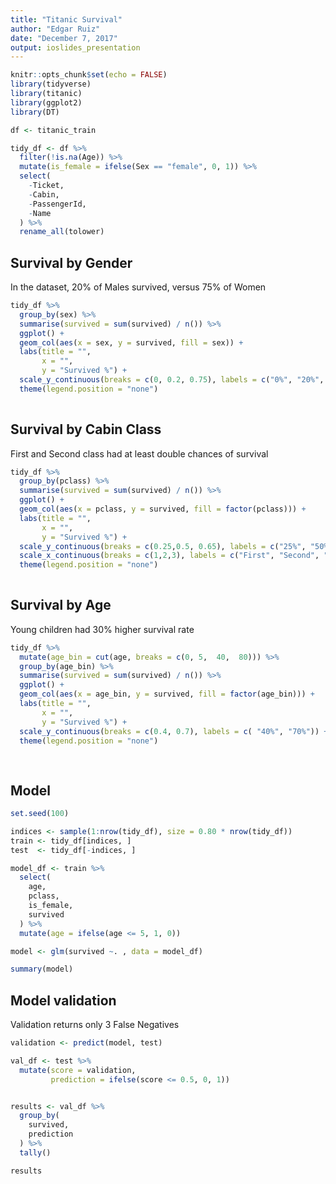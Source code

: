 ```yaml
---
title: "Titanic Survival"
author: "Edgar Ruiz"
date: "December 7, 2017"
output: ioslides_presentation
---
```


```r
knitr::opts_chunk$set(echo = FALSE)
library(tidyverse)
library(titanic)
library(ggplot2)
library(DT)

df <- titanic_train

tidy_df <- df %>%
  filter(!is.na(Age)) %>%
  mutate(is_female = ifelse(Sex == "female", 0, 1)) %>%
  select(
    -Ticket,
    -Cabin,
    -PassengerId,
    -Name
  ) %>%
  rename_all(tolower)


```

## Survival by Gender

In the dataset, 20% of Males survived, versus 75% of Women

```r
tidy_df %>%
  group_by(sex) %>%
  summarise(survived = sum(survived) / n()) %>%
  ggplot() +
  geom_col(aes(x = sex, y = survived, fill = sex)) +
  labs(title = "", 
       x = "", 
       y = "Survived %") +
  scale_y_continuous(breaks = c(0, 0.2, 0.75), labels = c("0%", "20%", "75%")) +
  theme(legend.position = "none")
  
```

## Survival by Cabin Class

First and Second class had at least double chances of survival

```r
tidy_df %>%
  group_by(pclass) %>%
  summarise(survived = sum(survived) / n()) %>%
  ggplot() +
  geom_col(aes(x = pclass, y = survived, fill = factor(pclass))) +
  labs(title = "", 
       x = "", 
       y = "Survived %") +
  scale_y_continuous(breaks = c(0.25,0.5, 0.65), labels = c("25%", "50%", "65%")) +
  scale_x_continuous(breaks = c(1,2,3), labels = c("First", "Second", "Third")) +
  theme(legend.position = "none")
  
```

## Survival by Age

Young children had 30% higher survival rate 

```r
tidy_df %>%
  mutate(age_bin = cut(age, breaks = c(0, 5,  40,  80))) %>%
  group_by(age_bin) %>%
  summarise(survived = sum(survived) / n()) %>%
  ggplot() +
  geom_col(aes(x = age_bin, y = survived, fill = factor(age_bin))) +
  labs(title = "",
       x = "",
       y = "Survived %") +
  scale_y_continuous(breaks = c(0.4, 0.7), labels = c( "40%", "70%")) +
  theme(legend.position = "none")
  
  
```

## Model 

```r
set.seed(100)

indices <- sample(1:nrow(tidy_df), size = 0.80 * nrow(tidy_df))
train <- tidy_df[indices, ]
test  <- tidy_df[-indices, ]

model_df <- train %>%
  select(
    age,
    pclass,
    is_female,
    survived
  ) %>%
  mutate(age = ifelse(age <= 5, 1, 0))

model <- glm(survived ~. , data = model_df)

summary(model)
```

## Model validation

Validation returns only 3 False Negatives

```r
validation <- predict(model, test)

val_df <- test %>%
  mutate(score = validation,
         prediction = ifelse(score <= 0.5, 0, 1)) 


results <- val_df %>%
  group_by(
    survived,
    prediction
  ) %>%
  tally()

results
```